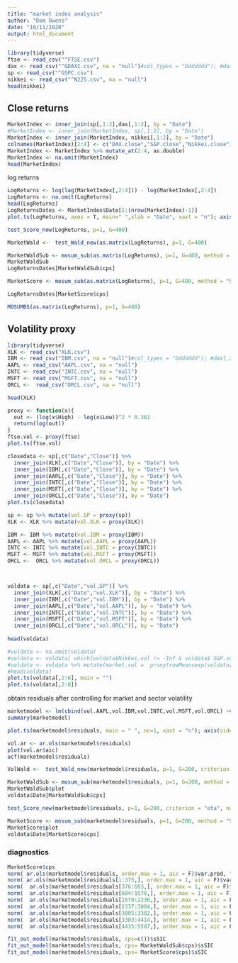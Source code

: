 ```yaml
---
title: "market index analysis"
author: "Dom Owens"
date: "10/11/2020"
output: html_document
---
```


```r
library(tidyverse)
ftse <- read_csv("^FTSE.csv")
dax <- read_csv("^GDAXI.csv", na = "null")#col_types = "Ddddddd"); #dax[,2:7] <- as.double(dax[,2:7])
sp <- read_csv("^GSPC.csv")
nikkei <- read_csv("^N225.csv", na = "null")
head(nikkei)
```

## Close returns

```r
MarketIndex <- inner_join(sp[,1:2],dax[,1:2], by = "Date")
#MarketIndex <- inner_join(MarketIndex, sp[,1:2], by = "Date")
MarketIndex <- inner_join(MarketIndex, nikkei[,1:2], by = "Date")
colnames(MarketIndex)[2:4] <- c("DAX.close","S&P.close","Nikkei.close")
MarketIndex <- MarketIndex %>% mutate_at(2:4, as.double)
MarketIndex <- na.omit(MarketIndex)
head(MarketIndex)
```
log returns
```r
LogReturns <- log(lag(MarketIndex[,2:4])) - log(MarketIndex[,2:4])
LogReturns <- na.omit(LogReturns)
head(LogReturns)
LogReturnsDates <- MarketIndex$Date[1:(nrow(MarketIndex)-1)]
plot.ts(LogReturns, axes = T, main=" ",xlab = "Date", xaxt = "n"); axis(side = 1, line = 1, lwd=0.1, at = 1:nrow(LogReturns), labels =LogReturnsDates); 
```

```r
test_Score_new(LogReturns, p=1, G=400)
```
```r
MarketWald <-  test_Wald_new(as.matrix(LogReturns), p=1, G=400)
```

```r
MarketWaldSub <- mosum_sub(as.matrix(LogReturns), p=1, G=400, method = "Wald",kap = 0.75, criterion = "eta", nu=0.2);#axis(side = 1, line = 1, lwd=0.1, at = 1:nrow(LogReturns), labels =LogReturnsDates);
MarketWaldSub
LogReturnsDates[MarketWaldSub$cps]
```

```r
MarketScore <- mosum_sub(as.matrix(LogReturns), p=1, G=400, method = "Score", kap = 0.75, criterion = "eta", nu=0.2)

LogReturnsDates[MarketScore$cps]
```

```r
MOSUMBS(as.matrix(LogReturns), p=1, G=400)
```


## Volatility proxy

```r
library(tidyverse)
XLK <- read_csv("XLK.csv")
IBM <- read_csv("IBM.csv", na = "null")#col_types = "Ddddddd"); #dax[,2:7] <- as.double(dax[,2:7])
AAPL <- read_csv("AAPL.csv", na = "null")
INTC <- read_csv("INTC.csv", na = "null")
MSFT <- read_csv("MSFT.csv", na = "null")
ORCL <-  read_csv("ORCL.csv", na = "null")

head(XLK)
```



```r
proxy <- function(x){
  out <- (log(x$High) - log(x$Low))^2 * 0.361
  return(log(out))  
}
ftse.vol <- proxy(ftse)
plot.ts(ftse.vol)
```
```r
closedata <- sp[,c("Date","Close")] %>%
  inner_join(XLK[,c("Date","Close")], by = "Date") %>%
  inner_join(IBM[,c("Date","Close")], by = "Date") %>%
  inner_join(AAPL[,c("Date","Close")], by = "Date") %>%
  inner_join(INTC[,c("Date","Close")], by = "Date") %>%
  inner_join(MSFT[,c("Date","Close")], by = "Date") %>%
  inner_join(ORCL[,c("Date","Close")], by = "Date") 
plot.ts(closedata)
```


```r
sp <- sp %>% mutate(vol.SP = proxy(sp))
XLK <- XLK %>% mutate(vol.XLK = proxy(XLK))

IBM <- IBM %>% mutate(vol.IBM = proxy(IBM))
AAPL <- AAPL %>% mutate(vol.AAPL = proxy(AAPL))
INTC <- INTC %>% mutate(vol.INTC = proxy(INTC))
MSFT <- MSFT %>% mutate(vol.MSFT = proxy(MSFT))
ORCL <-  ORCL %>% mutate(vol.ORCL = proxy(ORCL))



voldata <- sp[,c("Date","vol.SP")] %>%
  inner_join(XLK[,c("Date","vol.XLK")], by = "Date") %>%
  inner_join(IBM[,c("Date","vol.IBM")], by = "Date") %>%
  inner_join(AAPL[,c("Date","vol.AAPL")], by = "Date") %>%
  inner_join(INTC[,c("Date","vol.INTC")], by = "Date") %>%
  inner_join(MSFT[,c("Date","vol.MSFT")], by = "Date") %>%
  inner_join(ORCL[,c("Date","vol.ORCL")], by = "Date") 
  
head(voldata)  

#voldata <- na.omit(voldata)
#voldata <- voldata[ which(voldata$Nikkei.vol != -Inf & voldata$`S&P.vol` != -Inf), ]
#voldata <- voldata %>% mutate(market.vol =  proxy(rowMeansexp(voldata[,2:4]))  )
#head(voldata)
plot.ts(voldata[,2:6], main = "")
plot.ts(voldata[,2:8])
```

obtain residuals after controlling for market and sector volatility
```r
marketmodel <- lm(cbind(vol.AAPL,vol.IBM,vol.INTC,vol.MSFT,vol.ORCL) ~vol.SP + vol.XLK, data = voldata)
summary(marketmodel)
```
```r
plot.ts(marketmodel$residuals, main = " ", nc=1, xaxt = "n"); axis(side = 1, line = 1.1, lwd=0.1, at = 1:nrow(marketmodel$residuals), labels = lubridate::year(voldata$Date) )
```




```r
vol.ar <- ar.ols(marketmodel$residuals)
plot(vol.ar$aic)
acf(marketmodel$residuals)
```



```r
VolWald <-  test_Wald_new(marketmodel$residuals, p=1, G=200, criterion = "eps", nu=0.2)
```

```r
MarketWaldSub <- mosum_sub(marketmodel$residuals, p=1, G=200, method = "Wald",kap = 1, criterion = "eta", nu=1);#axis(side = 1, line = 1, lwd=0.1, at = 1:nrow(LogReturns), labels =LogReturnsDates);
MarketWaldSub$plot
voldata$Date[MarketWaldSub$cps]
```

```r
test_Score_new(marketmodel$residuals, p=1, G=200, criterion = "eta", nu=0.4)
```


```r
MarketScore <- mosum_sub(marketmodel$residuals, p=1, G=200, method = "Score", kap = 1, criterion = "eta", nu=1)
MarketScore$plot
voldata$Date[MarketScore$cps]
```
### diagnostics

```r
MarketScore$cps
norm( ar.ols(marketmodel$residuals, order.max = 1, aic = F)$var.pred, "F" )
norm( ar.ols(marketmodel$residuals[1:375,], order.max = 1, aic = F)$var.pred, "F" )
norm(  ar.ols(marketmodel$residuals[376:603,], order.max = 1, aic = F)$var.pred, "F" )
norm(  ar.ols(marketmodel$residuals[604:1578,], order.max = 1, aic = F)$var.pred, "F" )
norm(  ar.ols(marketmodel$residuals[1579:2336,], order.max = 1, aic = F)$var.pred, "F" )
norm(  ar.ols(marketmodel$residuals[2337:3004,], order.max = 1, aic = F)$var.pred, "F" )
norm(  ar.ols(marketmodel$residuals[3005:3302,], order.max = 1, aic = F)$var.pred, "F" )
norm(  ar.ols(marketmodel$residuals[3303:4414,], order.max = 1, aic = F)$var.pred, "F" )
norm(  ar.ols(marketmodel$residuals[4415:5507,], order.max = 1, aic = F)$var.pred, "F" )
```

```r
fit_out_model(marketmodel$residuals, cps=c())$sSIC
fit_out_model(marketmodel$residuals, cps= MarketWaldSub$cps)$sSIC
fit_out_model(marketmodel$residuals, cps= MarketScore$cps)$sSIC
```


